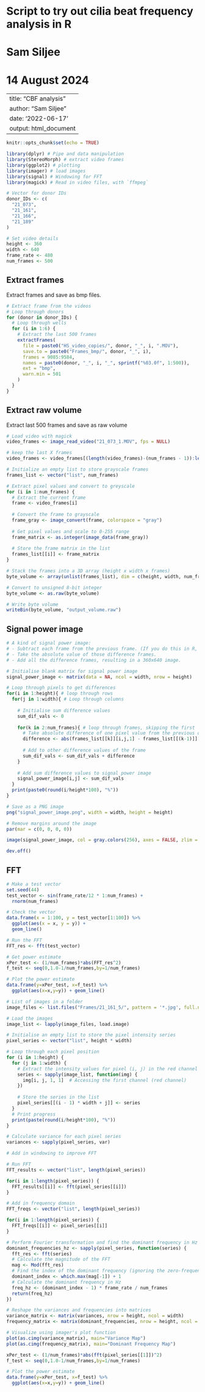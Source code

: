 # Script to try out cilia beat frequency analysis in R
# Sam Siljee
# 14 August 2024

---
title: "CBF analysis"
author: "Sam Siljee"
date: '2022-06-17'
output: html_document
---

```{r setup, include=FALSE}
knitr::opts_chunk$set(echo = TRUE)
```

```{r packages, include = FALSE}
library(dplyr) # Pipe and data manipulation
library(StereoMorph) # extract video frames
library(ggplot2) # plotting
library(imager) # load images
library(signal) # Windowing for FFT
library(magick) # Read in video files, with `ffmpeg`
```

```{r Set some constants}
# Vector for donor IDs
donor_IDs <- c(
  "21_073",
  "21_161",
  "21_166",
  "21_189"
)

# Set video details
height <- 360
width <- 640
frame_rate <- 480
num_frames <- 500
```

## Extract frames 
Extract frames and save as bmp files.

```{r Extract frames}
# Extract frame from the videos
# Loop through donors
for (donor in donor_IDs) {
  # Loop through wells
  for (i in 1:6) {
    # Extract the last 500 frames
    extractFrames(
      file = paste0("HS_video_copies/", donor, "_", i, ".MOV"),
      save.to = paste0("Frames_bmp/", donor, "_", i),
      frames = 9085:9584,
      names = paste0(donor, "_", i, "_", sprintf("%03.0f", 1:500)),
      ext = "bmp",
      warn.min = 501
    )
  }
}
```

## Extract raw volume
Extract last 500 frames and save as raw volume
```{r Extract raw volume}
# Load video with magick
video_frames <- image_read_video("21_073_1.MOV", fps = NULL)

# keep the last X frames
video_frames <- video_frames[(length(video_frames)-(num_frames - 1)):length(video_frames)]

# Initialize an empty list to store grayscale frames
frames_list <- vector("list", num_frames)

# Extract pixel values and convert to greyscale
for (i in 1:num_frames) {
  # Extract the current frame
  frame <- video_frames[i]
  
  # Convert the frame to grayscale
  frame_gray <- image_convert(frame, colorspace = "gray")
  
  # Get pixel values and scale to 0-255 range
  frame_matrix <- as.integer(image_data(frame_gray))
  
  # Store the frame matrix in the list
  frames_list[[i]] <- frame_matrix
}

# Stack the frames into a 3D array (height x width x frames)
byte_volume <- array(unlist(frames_list), dim = c(height, width, num_frames))

# Convert to unsigned 8-bit integer
byte_volume <- as.raw(byte_volume)

# Write byte volume
writeBin(byte_volume, "output_volume.raw")
```

## Signal power image
```{r Signal power image}
# A kind of signal power image:
# - Subtract each frame from the previous frame. (If you do this in R, be careful with signed/unsigned issues. If you have plenty of memory, convert all images to signed integer or to floating point).
# - Take the absolute value of those difference frames.
# - Add all the difference frames, resulting in a 360x640 image.

# Initialise blank matrix for signal power image
signal_power_image <- matrix(data = NA, ncol = width, nrow = height)

# Loop through pixels to get differences
for(i in 1:height){ # loop through rows
  for(j in 1:width){ # Loop through columns
    
    # Initialise sum difference values
    sum_dif_vals <- 0
    
    for(k in 2:num_frames){ # loop through frames, skipping the first
      # Take absolute difference of one pixel value from the previous one
      difference <- abs(frames_list[[k]][i,j,1] - frames_list[[(k-1)]][i,j,1])
      
      # Add to other difference values of the frame
      sum_dif_vals <- sum_dif_vals + difference
    }
    
    # Add sum difference values to signal power image
    signal_power_image[i,j] <- sum_dif_vals
  }
  print(paste0(round(i/height*100), "%"))
}

# Save as a PNG image
png("signal_power_image.png", width = width, height = height)

# Remove margins around the image
par(mar = c(0, 0, 0, 0))

image(signal_power_image, col = gray.colors(256), axes = FALSE, zlim = range(signal_power_image))

dev.off()

```

## FFT

```{r Test FFT}
# Make a test vector
set.seed(44)
test_vector <- sin(frame_rate/12 * 1:num_frames) +
  rnorm(num_frames)

# Check the vector
data.frame(x = 1:100, y = test_vector[1:100]) %>%
  ggplot(aes(x = x, y = y)) +
  geom_line()

# Run the FFT
FFT_res <- fft(test_vector)

# Get power estimate
xPer_test <- (1/num_frames)*abs(FFT_res^2)
f_test <- seq(0,1.0-1/num_frames,by=1/num_frames)

# Plot the power estimate
data.frame(y=xPer_test, x=f_test) %>%
  ggplot(aes(x=x,y=y)) + geom_line()
```

```{r FFT analysis}
# List of images in a folder
image_files <- list.files("Frames/21_161_5/", pattern = '*.jpg', full.names = TRUE)

# Load the images
image_list <- lapply(image_files, load.image)

# Initialise an empty list to store the pixel intensity series
pixel_series <- vector("list", height * width)

# Loop through each pixel position
for (i in 1:height) {
  for (j in 1:width) {
    # Extract the intensity values for pixel (i, j) in the red channel across all frames
    series <- sapply(image_list, function(img) {
      img[i, j, 1, 1]  # Accessing the first channel (red channel)
    })
    
    # Store the series in the list
    pixel_series[[(i - 1) * width + j]] <- series
  }
  # Print progress
  print(paste(round(i/height*100), "%"))
}

# Calculate variance for each pixel series
variances <- sapply(pixel_series, var)

# Add in windowing to improve FFT

# Run FFT
FFT_results <- vector("list", length(pixel_series))

for(i in 1:length(pixel_series)) {
  FFT_results[[i]] <- fft(pixel_series[[i]])
}

# Add in frequency domain
FFT_freqs <- vector("list", length(pixel_series))

for(i in 1:length(pixel_series)) {
  FFT_freqs[[i]] <- pixel_series[[i]]
}

# Perform Fourier transformation and find the dominant frequency in Hz
dominant_frequencies_hz <- sapply(pixel_series, function(series) {
  fft_res <- fft(series)
  # Calculate the magnitude of the FFT
  mag <- Mod(fft_res)
  # Find the index of the dominant frequency (ignoring the zero-frequency component)
  dominant_index <- which.max(mag[-1]) + 1
  # Calculate the dominant frequency in Hz
  freq_hz <- (dominant_index - 1) * frame_rate / num_frames
  return(freq_hz)
})

# Reshape the variances and frequencies into matrices
variance_matrix <- matrix(variances, nrow = height, ncol = width)
frequency_matrix <- matrix(dominant_frequencies, nrow = height, ncol = width)

# Visualize using imager's plot function
plot(as.cimg(variance_matrix), main="Variance Map")
plot(as.cimg(frequency_matrix), main="Dominant Frequency Map")
```

```{r Test periodogram}
xPer_test <- (1/num_frames)*abs(fft(pixel_series[[1]])^2)
f_test <- seq(0,1.0-1/num_frames,by=1/num_frames)

# Plot the power estimate
data.frame(y=xPer_test, x=f_test) %>%
  ggplot(aes(x=x,y=y)) + geom_line()
```


